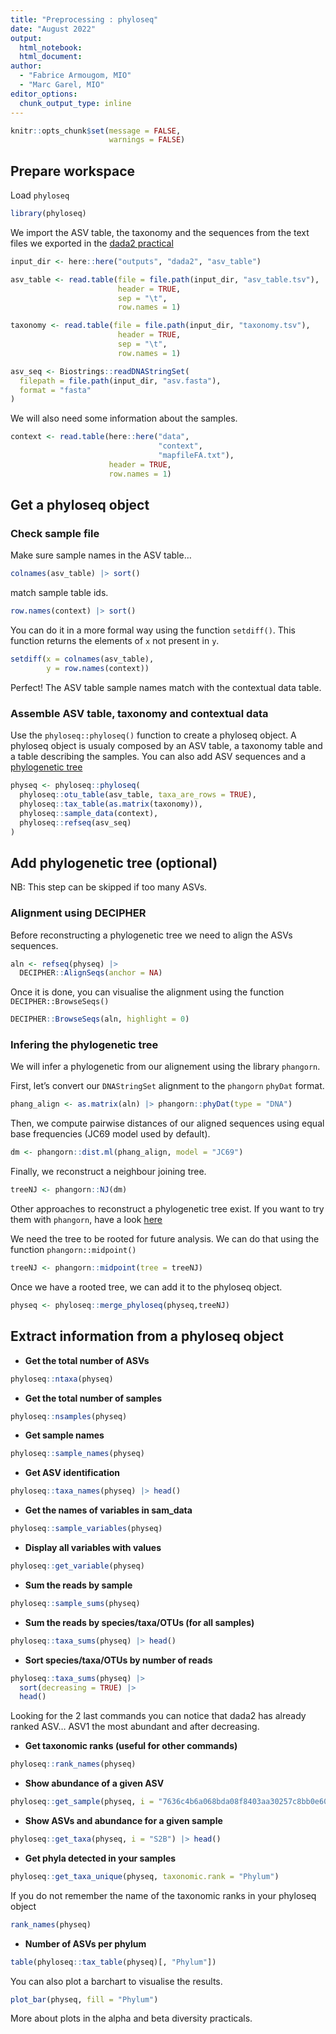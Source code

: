 ```yaml
---
title: "Preprocessing : phyloseq"
date: "August 2022"
output:
  html_notebook:
  html_document:
author:
  - "Fabrice Armougom, MIO"
  - "Marc Garel, MIO"
editor_options: 
  chunk_output_type: inline
---
```


```r
knitr::opts_chunk$set(message = FALSE,
                      warnings = FALSE)
```

## Prepare workspace

Load `phyloseq`

```r
library(phyloseq)
```

We import the ASV table, the taxonomy and the sequences from the text files
we exported in the [dada2 practical](/practicals/preprocessing_dada2.html#export-asv-table)

```r
input_dir <- here::here("outputs", "dada2", "asv_table")

asv_table <- read.table(file = file.path(input_dir, "asv_table.tsv"),
                        header = TRUE,
                        sep = "\t",
                        row.names = 1)

taxonomy <- read.table(file = file.path(input_dir, "taxonomy.tsv"),
                        header = TRUE,
                        sep = "\t",
                        row.names = 1)

asv_seq <- Biostrings::readDNAStringSet(
  filepath = file.path(input_dir, "asv.fasta"),
  format = "fasta"
)
```

We will also need some information about the samples.

```r
context <- read.table(here::here("data",
                                 "context",
                                 "mapfileFA.txt"),
                      header = TRUE,
                      row.names = 1)
```

## Get a phyloseq object

### Check sample file

Make sure sample names in the ASV table...

```r
colnames(asv_table) |> sort()
```

match sample table ids.

```r
row.names(context) |> sort()
```

You can do it in a more formal way using the function `setdiff()`.
This function returns the elements of `x` not present in `y`.

```r
setdiff(x = colnames(asv_table),
        y = row.names(context))
```

Perfect! The ASV table sample names match with the contextual data table.

### Assemble ASV table, taxonomy and contextual data

Use the `phyloseq::phyloseq()` function to create a phyloseq object.
A phyloseq object is usualy composed by an ASV table, a taxonomy table and 
a table describing the samples. You can also add ASV sequences and a [phylogenetic
tree](#add-phylogenetic-tree-optional)

```r
physeq <- phyloseq::phyloseq(
  phyloseq::otu_table(asv_table, taxa_are_rows = TRUE),
  phyloseq::tax_table(as.matrix(taxonomy)),
  phyloseq::sample_data(context),
  phyloseq::refseq(asv_seq)
)
```

## Add phylogenetic tree (optional)

NB: This step can be skipped if too many ASVs.

### Alignment using DECIPHER

Before reconstructing a phylogenetic tree we need to align the ASVs sequences.

```r
aln <- refseq(physeq) |>
  DECIPHER::AlignSeqs(anchor = NA)
```

Once it is done, you can visualise the alignment using the function `DECIPHER::BrowseSeqs()`

```r
DECIPHER::BrowseSeqs(aln, highlight = 0)
```

### Infering the phylogenetic tree

We will infer a phylogenetic from our alignement using the library `phangorn`.

First, let's convert our `DNAStringSet` alignment to the `phangorn` `phyDat` format.

```r
phang_align <- as.matrix(aln) |> phangorn::phyDat(type = "DNA")
```

Then, we compute pairwise distances of our aligned sequences
using equal base frequencies (JC69 model used by default).

```r
dm <- phangorn::dist.ml(phang_align, model = "JC69")
```

Finally, we reconstruct a neighbour joining tree. 
```r
treeNJ <- phangorn::NJ(dm)
```

Other approaches to reconstruct a phylogenetic tree exist.
If you want to try them with `phangorn`, have a look
[here](https://cran.r-project.org/web/packages/phangorn/vignettes/Trees.html)

We need the tree to be rooted for future analysis.
We can do that using the function `phangorn::midpoint()`

```r
treeNJ <- phangorn::midpoint(tree = treeNJ)
```

Once we have a rooted tree, we can add it to the phyloseq object.

```r
physeq <- phyloseq::merge_phyloseq(physeq,treeNJ)
```

## Extract information from a phyloseq object
 
* **Get the total number of ASVs**

```r
phyloseq::ntaxa(physeq)
```

* **Get the total number of samples**

```r
phyloseq::nsamples(physeq)
```

* **Get sample names**
```r
phyloseq::sample_names(physeq)
```

* **Get ASV identification**
```r
phyloseq::taxa_names(physeq) |> head()
```

* **Get the names of variables in sam_data**
```r
phyloseq::sample_variables(physeq)
```

* **Display all variables with values**
```r
phyloseq::get_variable(physeq)
```

* **Sum the reads by sample**
```r
phyloseq::sample_sums(physeq)
```

* **Sum the reads by species/taxa/OTUs (for all samples)**
```r
phyloseq::taxa_sums(physeq) |> head()
```

* **Sort species/taxa/OTUs by number of reads**
```r
phyloseq::taxa_sums(physeq) |>
  sort(decreasing = TRUE) |>
  head()
```

Looking for the 2 last commands you can notice that dada2 has already ranked ASV... ASV1 the most abundant and after decreasing. 

* **Get taxonomic ranks (useful for other commands)**

```r
phyloseq::rank_names(physeq)
```

* **Show abundance of a given ASV**
```r
phyloseq::get_sample(physeq, i = "7636c4b6a068bda08f8403aa30257c8bb0e600a1")
```

* **Show ASVs and abundance for a given sample**
```r
phyloseq::get_taxa(physeq, i = "S2B") |> head()
```

* **Get phyla detected in your samples**

```r
phyloseq::get_taxa_unique(physeq, taxonomic.rank = "Phylum")
```

If you do not remember the name of the taxonomic ranks in your
phyloseq object

```r
rank_names(physeq)
```

* **Number of ASVs per phylum**

```r
table(phyloseq::tax_table(physeq)[, "Phylum"])
```

You can also plot a barchart to visualise the results.

```r
plot_bar(physeq, fill = "Phylum")
```

More about plots in the alpha and beta diversity practicals.
